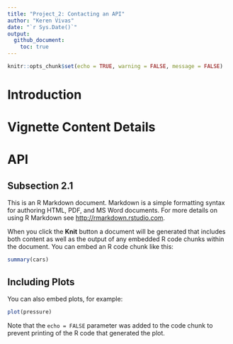 ---
title: "Project_2: Contacting an API"
author: "Keren Vivas"
date: "`r Sys.Date()`"
output: 
  github_document: 
    toc: true
---

```{r setup, include=FALSE}
knitr::opts_chunk$set(echo = TRUE, warning = FALSE, message = FALSE)
```

# Introduction

# Vignette Content Details

# API

## Subsection 2.1

This is an R Markdown document. Markdown is a simple formatting syntax for authoring HTML, PDF, and MS Word documents. For more details on using R Markdown see <http://rmarkdown.rstudio.com>.

When you click the **Knit** button a document will be generated that includes both content as well as the output of any embedded R code chunks within the document. You can embed an R code chunk like this:

```{r cars}
summary(cars)
```

## Including Plots

You can also embed plots, for example:

```{r pressure, echo=FALSE}
plot(pressure)
```

Note that the `echo = FALSE` parameter was added to the code chunk to prevent printing of the R code that generated the plot.
